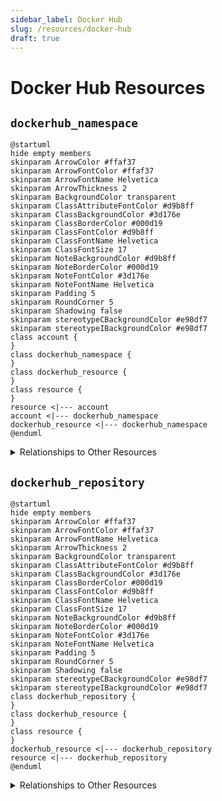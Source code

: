 ```yaml
---
sidebar_label: Docker Hub
slug: /resources/docker-hub
draft: true
---
```


# Docker Hub Resources

## `dockerhub_namespace`

<ZoomPanPinch>

```kroki imgType="plantuml" imgAlt="Diagram of dockerhub_namespace data model"
@startuml
hide empty members
skinparam ArrowColor #ffaf37
skinparam ArrowFontColor #ffaf37
skinparam ArrowFontName Helvetica
skinparam ArrowThickness 2
skinparam BackgroundColor transparent
skinparam ClassAttributeFontColor #d9b8ff
skinparam ClassBackgroundColor #3d176e
skinparam ClassBorderColor #000d19
skinparam ClassFontColor #d9b8ff
skinparam ClassFontName Helvetica
skinparam ClassFontSize 17
skinparam NoteBackgroundColor #d9b8ff
skinparam NoteBorderColor #000d19
skinparam NoteFontColor #3d176e
skinparam NoteFontName Helvetica
skinparam Padding 5
skinparam RoundCorner 5
skinparam Shadowing false
skinparam stereotypeCBackgroundColor #e98df7
skinparam stereotypeIBackgroundColor #e98df7
class account {
}
class dockerhub_namespace {
}
class dockerhub_resource {
}
class resource {
}
resource <|--- account
account <|--- dockerhub_namespace
dockerhub_resource <|--- dockerhub_namespace
@enduml
```

</ZoomPanPinch>
<details>
<summary>Relationships to Other Resources</summary>
<div>
<ZoomPanPinch>

```kroki imgType="plantuml" imgAlt="Diagram of dockerhub_namespace resource relationships"
@startuml
hide empty members
skinparam ArrowColor #ffaf37
skinparam ArrowFontColor #ffaf37
skinparam ArrowFontName Helvetica
skinparam ArrowThickness 2
skinparam BackgroundColor transparent
skinparam ClassAttributeFontColor #d9b8ff
skinparam ClassBackgroundColor #3d176e
skinparam ClassBorderColor #000d19
skinparam ClassFontColor #d9b8ff
skinparam ClassFontName Helvetica
skinparam ClassFontSize 17
skinparam NoteBackgroundColor #d9b8ff
skinparam NoteBorderColor #000d19
skinparam NoteFontColor #3d176e
skinparam NoteFontName Helvetica
skinparam Padding 5
skinparam RoundCorner 5
skinparam Shadowing false
skinparam stereotypeCBackgroundColor #e98df7
skinparam stereotypeIBackgroundColor #e98df7
class dockerhub_namespace {
}
@enduml
```

</ZoomPanPinch>
</div>
</details>

## `dockerhub_repository`

<ZoomPanPinch>

```kroki imgType="plantuml" imgAlt="Diagram of dockerhub_repository data model"
@startuml
hide empty members
skinparam ArrowColor #ffaf37
skinparam ArrowFontColor #ffaf37
skinparam ArrowFontName Helvetica
skinparam ArrowThickness 2
skinparam BackgroundColor transparent
skinparam ClassAttributeFontColor #d9b8ff
skinparam ClassBackgroundColor #3d176e
skinparam ClassBorderColor #000d19
skinparam ClassFontColor #d9b8ff
skinparam ClassFontName Helvetica
skinparam ClassFontSize 17
skinparam NoteBackgroundColor #d9b8ff
skinparam NoteBorderColor #000d19
skinparam NoteFontColor #3d176e
skinparam NoteFontName Helvetica
skinparam Padding 5
skinparam RoundCorner 5
skinparam Shadowing false
skinparam stereotypeCBackgroundColor #e98df7
skinparam stereotypeIBackgroundColor #e98df7
class dockerhub_repository {
}
class dockerhub_resource {
}
class resource {
}
dockerhub_resource <|--- dockerhub_repository
resource <|--- dockerhub_repository
@enduml
```

</ZoomPanPinch>
<details>
<summary>Relationships to Other Resources</summary>
<div>
<ZoomPanPinch>

```kroki imgType="plantuml" imgAlt="Diagram of dockerhub_repository resource relationships"
@startuml
hide empty members
skinparam ArrowColor #ffaf37
skinparam ArrowFontColor #ffaf37
skinparam ArrowFontName Helvetica
skinparam ArrowThickness 2
skinparam BackgroundColor transparent
skinparam ClassAttributeFontColor #d9b8ff
skinparam ClassBackgroundColor #3d176e
skinparam ClassBorderColor #000d19
skinparam ClassFontColor #d9b8ff
skinparam ClassFontName Helvetica
skinparam ClassFontSize 17
skinparam NoteBackgroundColor #d9b8ff
skinparam NoteBorderColor #000d19
skinparam NoteFontColor #3d176e
skinparam NoteFontName Helvetica
skinparam Padding 5
skinparam RoundCorner 5
skinparam Shadowing false
skinparam stereotypeCBackgroundColor #e98df7
skinparam stereotypeIBackgroundColor #e98df7
class dockerhub_repository {
}
@enduml
```

</ZoomPanPinch>
</div>
</details>
